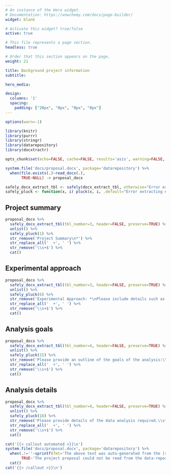 ```yaml
---
# An instance of the Hero widget.
# Documentation: https://wowchemy.com/docs/page-builder/
widget: blank

# Activate this widget? true/false
active: true

# This file represents a page section.
headless: true

# Order that this section appears on the page.
weight: 21

title: Background project information
subtitle:

hero_media:

design:
  columns: '1'
  spacing:
    padding: ["20px", "0px", "0px", "0px"]
---
```


```r
options(warn=-1)

library(knitr)
library(purrr)
library(stringr)
library(datarepository)
library(docxtractr)

opts_chunk$set(echo=FALSE, cache=FALSE, results='asis', warning=FALSE, message=FALSE)
```

```r
system.file('docs/proposal.docx', package='datarepository') %>%
  when(file.exists(.)~read_docx(.),
       TRUE~NULL) -> proposal_docx

safely_docx_extract_tbl <- safely(docx_extract_tbl, otherwise="Error extracting table element from proposal.docx, you'll have to go in manually.")
safely_pluck <- function(x, i) pluck(x, i, .default="Error extracting element from within table, you'll have to go in manually.")
```

## Project summary

```r
proposal_docx %>%
  safely_docx_extract_tbl(tbl_number=3, header=FALSE, preserve=TRUE) %>% pluck('result') %>%
  unlist() %>%
  safely_pluck(1) %>%
  str_remove('Project Summary\n*') %>%
  str_replace_all('  +', ' ') %>%
  str_remove('\\s+$') %>%
  cat()
```

## Experimental approach

```r
proposal_docx %>%
  safely_docx_extract_tbl(tbl_number=3, header=FALSE, preserve=TRUE) %>% pluck('result') %>%
  unlist() %>%
  safely_pluck(6) %>%
  str_remove('Experimental Approach: *\nPlease include details such as the number of biological and / or technical replicates:\n*') %>%
  str_replace_all('  +', ' ') %>%
  str_remove('\\s+$') %>%
  cat()
```

## Analysis goals

```r
proposal_docx %>%
  safely_docx_extract_tbl(tbl_number=4, header=FALSE, preserve=TRUE) %>% pluck('result') %>%
  unlist() %>%
  safely_pluck(15) %>%
  str_remove('Please provide an outline of the goals of the analysis:\\s*') %>%
  str_replace_all('  +', ' ') %>%
  str_remove('\\s+$') %>%
  cat()
```

## Analysis details

```r
proposal_docx %>%
  safely_docx_extract_tbl(tbl_number=4, header=FALSE, preserve=TRUE) %>% pluck('result') %>%
  unlist() %>%
  safely_pluck(18) %>%
  str_remove('Please provide details of the data analysis required.\\s*') %>%
  str_replace_all('  +', ' ') %>%
  str_remove('\\s+$') %>%
  cat()
```

```r
cat('{{< callout automated >}}\n')
system.file('docs/proposal.docx', package='datarepository') %>%
  when(.!=''~sprintf(fmt='The above text was auto-generated from the [submitted project proposal](%s).\n', .),
       TRUE~'The project proposal could not be read from the data-repository. Expected to find a proposal.docx file\n') %>%
  cat()
cat('{{< /callout >}}\n')
```
